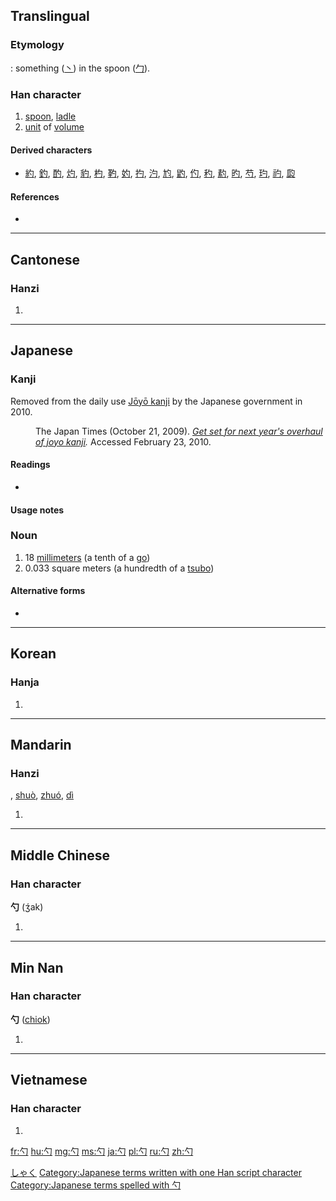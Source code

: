 ==Translingual==
{{stroke order}}

===Etymology===
{{liushu|p}}: something ([[丶]]) in the spoon ([[勹]]).

===Han character===
{{Han char|rn=20|rad=勹|as=01|sn=3|four=2732<sub>0</sub>|canj=心戈 (PI), X心戈 (XPI)}}

# [[spoon]], [[ladle]]
# [[unit]] of [[volume]]

====Derived characters====
* [[約]], [[釣]], [[酌]], [[灼]], [[豹]], [[杓]], [[靮]], [[妁]], [[扚]], [[汋]], [[尥]], [[䶂]], [[仢]], [[䄪]], [[䋤]], [[旳]], [[芍]], [[玓]], [[礿]], [[瓝]]

====References====
* {{Han ref|kx=0150.190|dkj=02495|dj=0339.070|hdz=10254.140|uh=52FA|ud=21242|bh=A463|bd=42083}}

----

==Cantonese==

===Hanzi===
{{yue-hanzi|jyut=|y=cheuk3, jeuk3}}

# {{defn|lang=yue|sort=勹01}}

----

==Japanese==

===Kanji===
{{ja-kanji|grade=n|rs=勹01}}<ref>Removed from the daily use [[w:Jōyō kanji|Jōyō kanji]] by the Japanese government in 2010.
: The Japan Times (October 21, 2009). ''[http://www.kanjiclinic.com/kc99final.htm Get set for next year's overhaul of joyo kanji].'' Accessed February 23, 2010.</ref>

====Readings====
* {{ja-readings|on=[[しゃく]] (shaku)|kun=[[しゃく]] (shaku)}}

====Usage notes====
<references/>

===Noun===
{{ja-noun|k|hira=しゃく|rom=shaku}} 

# 18 [[millimeter]]s (a tenth of a [[go]])
# 0.033 square meters (a hundredth of a [[tsubo]])

====Alternative forms====
* {{l|ja|せき|tr=seki}}

[[Category:ja:Units of measure|しゃく]]
[[Category:Japanese terms written with one Han script character]]
[[Category:Japanese terms spelled with 勺]]
----

==Korean==

===Hanja===
{{ko-hanja|hangeul=작|rv=jak|mr=chak}}

# {{defn|lang=ko|sort=勹01}}

----

==Mandarin==

===Hanzi===
{{cmn-hanzi|pin=[[sháo]] ([[shao2]])|wg=shao<sup>2</sup>}}, [[shuò]], [[zhuó]], [[dì]]

# {{defn|lang=cmn|sort=勹01}}

----

==Middle Chinese==

===Han character===
'''勺''' (ʒ́ak)

# {{defn|zhx-mid}}

----

==Min Nan==

===Han character===
'''勺''' ([[chiok]])

# {{defn|nan}}

----

==Vietnamese==

===Han character===
{{vi-hantu|[[chước]], [[giuộc]], [[thược]], [[duộc]]|rs=勹01}}

# {{defn|lang=vi|sort=勹01}}

[[fr:勺]]
[[hu:勺]]
[[mg:勺]]
[[ms:勺]]
[[ja:勺]]
[[pl:勺]]
[[ru:勺]]
[[zh:勺]]